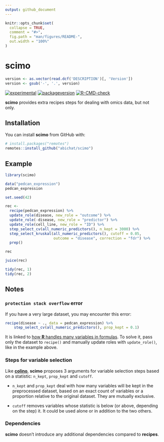 ```yaml
---
output: github_document
---
```


<!-- README.md is generated from README.Rmd. Please edit that file -->

```r
knitr::opts_chunk$set(
  collapse = TRUE,
  comment = "#>",
  fig.path = "man/figures/README-",
  out.width = "100%"
)
```

# scimo

```r
version <- as.vector(read.dcf('DESCRIPTION')[, 'Version'])
version <- gsub('-', '.', version)
```

<!-- badges: start -->
[![experimental](https://img.shields.io/badge/lifecycle-experimental-orange.svg)](https://lifecycle.r-lib.org/articles/stages.html#experimental)
[![packageversion](https://img.shields.io/badge/version-`r version`-orange.svg)](commits/master)
[![R-CMD-check](https://github.com/abichat/scimo/actions/workflows/R-CMD-check.yaml/badge.svg)](https://github.com/abichat/scimo/actions/workflows/R-CMD-check.yaml)
<!-- badges: end -->

**scimo** provides extra recipes steps for dealing with omics data, but not only.


## Installation

You can install **scimo** from GitHub with:

``` r
# install.packages("remotes")
remotes::install_github("abichat/scimo")
```

## Example

```r
library(scimo)

data("pedcan_expression")
pedcan_expression
```

```r
set.seed(42)
```

```r
rec <-
  recipe(pedcan_expression) %>% 
  update_role(disease, new_role = "outcome") %>% 
  update_role(-disease, new_role = "predictor") %>% 
  update_role(cell_line, new_role = "ID") %>% 
  step_select_cv(all_numeric_predictors(), n_kept = 3000) %>% 
  step_select_kruskal(all_numeric_predictors(), cutoff = 0.05,
                      outcome = "disease", correction = "fdr") %>% 
  prep()

rec

juice(rec)

tidy(rec, 1)
tidy(rec, 2)
```


## Notes

### `protection stack overflow` error

If you have a very large dataset, you may encounter this error: 

```r
recipe(disease ~ ., data = pedcan_expression) %>% 
    step_select_cv(all_numeric_predictors(), prop_kept = 0.1) 
```

It is linked to [how **R** handles many variables in formulas](https://github.com/tidymodels/recipes/issues/467). To solve it, pass only the dataset to `recipe()` and manually update roles with `update_role()`, like in the example above.


### Steps for variable selection

Like [**colino**](https://github.com/stevenpawley/colino), **scimo** proposes 3 arguments for variable selection steps based on a statistic: `n_kept`, `prop_kept` and `cutoff`.

* `n_kept` and `prop_kept` deal with how many variables will be kept in the preprocessed dataset, based on an exact count of variables or a proportion relative to the original dataset. They are mutually exclusive.

* `cutoff` removes variables whose statistic is below (or above, depending on the step) it. It could be used alone or in addition to the two others. 

### Dependencies

**scimo** doesn't introduce any additional dependencies compared to **recipes**.


